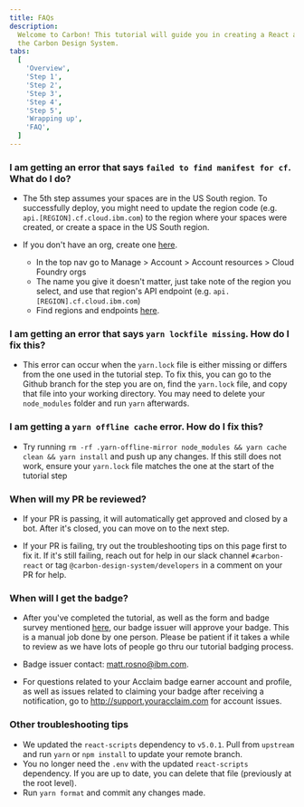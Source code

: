```yaml
---
title: FAQs
description:
  Welcome to Carbon! This tutorial will guide you in creating a React app with
  the Carbon Design System.
tabs:
  [
    'Overview',
    'Step 1',
    'Step 2',
    'Step 3',
    'Step 4',
    'Step 5',
    'Wrapping up',
    'FAQ',
  ]
---
```


### I am getting an error that says <span className='tutorial-faq-header-code'>`failed to find manifest for cf`</span>. What do I do?

- The 5th step assumes your spaces are in the US South region. To successfully
  deploy, you might need to update the region code (e.g.
  `api.[REGION].cf.cloud.ibm.com`) to the region where your spaces were created,
  or create a space in the US South region.

- If you don't have an org, create one
  [here](https://cloud.ibm.com/account/cloud-foundry).
  - In the top nav go to Manage > Account > Account resources > Cloud Foundry
    orgs
  - The name you give it doesn't matter, just take note of the region you
    select, and use that region's API endpoint (e.g.
    `api.[REGION].cf.cloud.ibm.com`)
  - Find regions and endpoints
    [here](https://cloud.ibm.com/docs/cloud-foundry-public?topic=cloud-foundry-public-endpoints).

### I am getting an error that says <span className='tutorial-faq-header-code'>`yarn lockfile missing`</span>. How do I fix this?

- This error can occur when the `yarn.lock` file is either missing or differs
  from the one used in the tutorial step. To fix this, you can go to the Github
  branch for the step you are on, find the `yarn.lock` file, and copy that file
  into your working directory. You may need to delete your `node_modules` folder
  and run `yarn` afterwards.

### I am getting a <span className='tutorial-faq-header-code'>`yarn offline cache`</span> error. How do I fix this?

- Try running
  `rm -rf .yarn-offline-mirror node_modules && yarn cache clean && yarn install`
  and push up any changes. If this still does not work, ensure your `yarn.lock`
  file matches the one at the start of the tutorial step

### When will my PR be reviewed?

- If your PR is passing, it will automatically get approved and closed by a bot.
  After it's closed, you can move on to the next step.

- If your PR is failing, try out the troubleshooting tips on this page first to
  fix it. If it's still failing, reach out for help in our slack channel
  `#carbon-react` or tag `@carbon-design-system/developers` in a comment on your
  PR for help.

### When will I get the badge?

- After you've completed the tutorial, as well as the form and badge survey
  mentioned
  [here](https://carbondesignsystem.com/developing/react-tutorial/wrapping-up#badge-process),
  our badge issuer will approve your badge. This is a manual job done by one
  person. Please be patient if it takes a while to review as we have lots of
  people go thru our tutorial badging process.

- Badge issuer contact: matt.rosno@ibm.com.

- For questions related to your Acclaim badge earner account and profile, as
  well as issues related to claiming your badge after receiving a notification,
  go to http://support.youracclaim.com for account issues.

### Other troubleshooting tips

- We updated the `react-scripts` dependency to `v5.0.1`. Pull from `upstream`
  and run `yarn` or `npm install` to update your remote branch.
- You no longer need the `.env` with the updated `react-scripts` dependency. If
  you are up to date, you can delete that file (previously at the root level).
- Run `yarn format` and commit any changes made.
